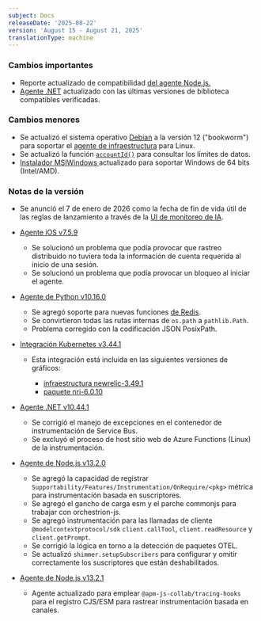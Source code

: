 ```yaml
---
subject: Docs
releaseDate: '2025-08-22'
version: 'August 15 - August 21, 2025'
translationType: machine
---
```


### Cambios importantes

* Reporte actualizado de compatibilidad [del agente Node.js.](/docs/apm/agents/nodejs-agent/getting-started/compatibility-requirements-nodejs-agent/)
* [Agente .NET](/docs/apm/agents/net-agent/getting-started/net-agent-compatibility-requirements/) actualizado con las últimas versiones de biblioteca compatibles verificadas.

### Cambios menores

* Se actualizó el sistema operativo [Debian](/docs/infrastructure/infrastructure-agent/linux-installation/package-manager-install/) a la versión 12 (&quot;bookworm&quot;) para soportar el [agente de infraestructura](/docs/infrastructure/infrastructure-agent/requirements-infrastructure-agent/#os) para Linux.
* Se actualizó la función [`accountId()`](/docs/data-apis/manage-data/query-limits/) para consultar los límites de datos.
* [Instalador MSIWindows ](/docs/infrastructure/infrastructure-agent/windows-installation/windows-msi-installer/#install-windows)actualizado para soportar Windows de 64 bits (Intel/AMD).

### Notas de la versión

* Se anunció el 7 de enero de 2026 como la fecha de fin de vida útil de las reglas de lanzamiento a través de la [UI de monitoreo de IA](/docs/ai-monitoring/drop-sensitive-data/).

* [Agente iOS v7.5.9](/docs/release-notes/mobile-release-notes/ios-release-notes/ios-agent-759/)

  * Se solucionó un problema que podía provocar que rastreo distribuido no tuviera toda la información de cuenta requerida al inicio de una sesión.
  * Se solucionó un problema que podía provocar un bloqueo al iniciar el agente.

* [Agente de Python v10.16.0](/docs/release-notes/agent-release-notes/python-release-notes/python-agent-101600/)

  * Se agregó soporte para nuevas funciones [de Redis](https://pypi.org/project/redis/).
  * Se convirtieron todas las rutas internas de `os.path` a `pathlib.Path`.
  * Problema corregido con la codificación JSON PosixPath.

* [Integración Kubernetes v3.44.1](/docs/release-notes/infrastructure-release-notes/kubernetes-integration-release-notes/kubernetes-integration-3-44-1/)

  * Esta integración está incluida en las siguientes versiones de gráficos:

    * [infraestructura newrelic-3.49.1](https://github.com/newrelic/nri-kubernetes/releases/tag/newrelic-infrastructure-3.49.1)
    * [paquete nri-6.0.10](https://github.com/newrelic/helm-charts/releases/tag/nri-bundle-6.0.10)

* [Agente .NET v10.44.1](/docs/release-notes/agent-release-notes/net-release-notes/net-agent-10-44-1/)

  * Se corrigió el manejo de excepciones en el contenedor de instrumentación de Service Bus.
  * Se excluyó el proceso de host sitio web de Azure Functions (Linux) de la instrumentación.

* [Agente de Node.js v13.2.0](/docs/release-notes/agent-release-notes/nodejs-release-notes/node-agent-13-2-0/)

  * Se agregó la capacidad de registrar `Supportability/Features/Instrumentation/OnRequire/<pkg>` métrica para instrumentación basada en suscriptores.
  * Se agregó el gancho de carga esm y el parche commonjs para trabajar con orchestrion-js.
  * Se agregó instrumentación para las llamadas de cliente `@modelcontextprotocol/sdk` `client.callTool`, `client.readResource` y `client.getPrompt`.
  * Se corrigió la lógica en torno a la detección de paquetes OTEL.
  * Se actualizó `shimmer.setupSubscribers` para configurar y omitir correctamente los suscriptores que están deshabilitados.

* [Agente de Node.js v13.2.1](/docs/release-notes/agent-release-notes/nodejs-release-notes/node-agent-13-2-1/)

  * Agente actualizado para emplear `@apm-js-collab/tracing-hooks` para el registro CJS/ESM para rastrear instrumentación basada en canales.
